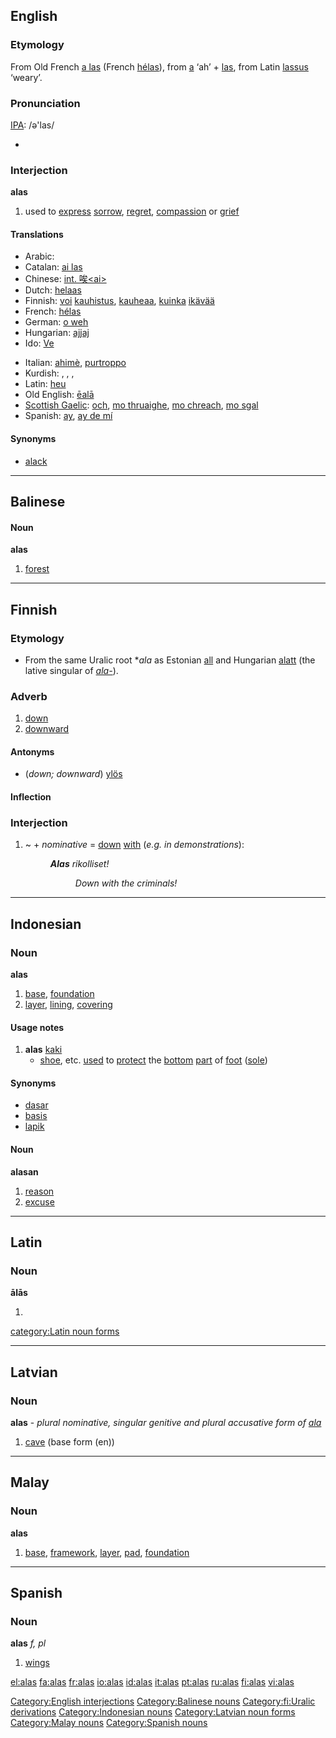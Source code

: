 ==English==

===Etymology===
From Old French [[a las]] (French [[hélas]]), from [[a]] ‘ah’ + [[las]], from Latin [[lassus]] ‘weary’.

===Pronunciation===
[[IPA]]: /ə'las/
*{{audio|en-us-alas.ogg|Audio (US)}}

===Interjection===
'''alas'''

# used to [[express]] [[sorrow]], [[regret]], [[compassion]] or [[grief]]

====Translations====
{{trans-top|exclamation of sorrow etc.}}
*Arabic: {{ARchar|[[واه]]}}
*Catalan: [[ai las]]
*Chinese: [[int. 唉<ai>]]
*Dutch: [[helaas]]
*Finnish: [[voi]] [[kauhistus]], [[kauhea|kauheaa]], [[kuinka]] [[ikävä|ikävää]]
*French: [[hélas]]
*German: [[o weh]]
*Hungarian: [[ajjaj]]
*Ido: [[Ve]]
{{trans-mid}}
*Italian: [[ahimè]], [[purtroppo]]
*Kurdish: {{KUchar|[[ئاخ]]}}, {{KUchar|[[هاوار]]}}, {{KUchar|[[هه‌ی هاوار]]}}, {{KUchar|[[داخاکه‌م]]}}
*Latin: [[Heu|heu]]
*Old English: [[eala|ēalā]]
*[[Scottish Gaelic]]: [[och]], [[mo thruaighe]], [[mo chreach]], [[mo sgal]]
*Spanish: [[ay]], [[ay de mí]]
{{trans-bottom}}

====Synonyms====
*[[alack]]

[[Category:English interjections]]

----

==Balinese==

====Noun====
{{rfc-level|Noun at L4+ not in L3 POS section}}
'''alas'''

# [[forest]]

[[Category:Balinese nouns]]

----

==Finnish==

===Etymology===
*From the same Uralic root *''ala'' as Estonian [[all]] and Hungarian [[alatt]] (the lative singular of ''[[ala-]]'').

===Adverb===
{{fi-adv}}

# [[down]]
# [[downward]]

====Antonyms====
*(''down; downward'') [[ylös]]

====Inflection====
{{fi-decl-pron|8s=[[alla]]|9s=[[alta]]|10s=[[alle]]|a1s=[[alhaalla]]|a2s=[[alhaalta]]|a3s=[[alhaalle]]|a4s=[[alas]]|a10s=[[ali]]<br/>[[alitse]]|a11s=[[allekkain]]<br/>([[alakkain]])|a12s=[[alatusten]]}}

===Interjection===
{{fi-int}}

# ~ + ''nominative'' = [[down]] [[with]] (''e.g. in demonstrations''):
#:'''''Alas''' rikolliset!''
#::''Down with the criminals!''

[[Category:fi:Uralic derivations]]
----

==Indonesian==

===Noun===
'''alas'''

# [[base]], [[foundation]]
# [[layer]], [[lining]], [[covering]]

====Usage notes====
# '''alas''' [[kaki]]
#* [[shoe]], etc. [[use]]d to [[protect]] the [[bottom]] [[part]] of [[foot]] ([[sole]])

====Synonyms====
* [[dasar]]
* [[basis]]
* [[lapik]]

====Noun====
'''alasan'''

# [[reason]]
# [[excuse]]

[[Category:Indonesian nouns]]

----

==Latin==
===Noun===
'''ālās''' {{f}}
# {{inflection of|ala#Latin|āla|acc|p}}

[[category:Latin noun forms]]

----

==Latvian==

===Noun===
'''alas''' - ''plural nominative, singular genitive and plural accusative form of [[ala]]''

# [[cave]] (base form (en))
{{lv-noun-d4|al|a}}

[[Category:Latvian noun forms]]

----

==Malay==

===Noun===
'''alas'''

# [[base]], [[framework]], [[layer]], [[pad]], [[foundation]]

[[Category:Malay nouns]]

----

==Spanish==

===Noun===
'''alas''' ''f, pl''

# [[wing]]s

[[Category:Spanish nouns]]

[[el:alas]]
[[fa:alas]]
[[fr:alas]]
[[io:alas]]
[[id:alas]]
[[it:alas]]
[[pt:alas]]
[[ru:alas]]
[[fi:alas]]
[[vi:alas]]
